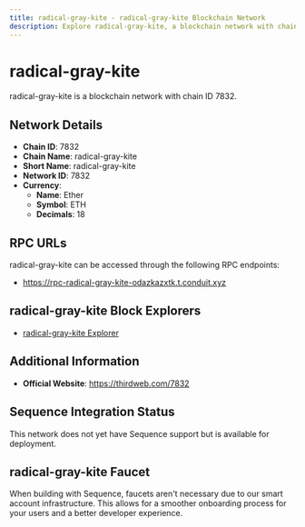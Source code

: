 ```yaml
--- 
title: radical-gray-kite - radical-gray-kite Blockchain Network
description: Explore radical-gray-kite, a blockchain network with chain ID 7832. Learn about its native currency, Ether, and how to interact with the network.
---
```


# radical-gray-kite

radical-gray-kite is a blockchain network with chain ID 7832.

## Network Details

- **Chain ID**: 7832
- **Chain Name**: radical-gray-kite
- **Short Name**: radical-gray-kite
- **Network ID**: 7832
- **Currency**: 
  - **Name**: Ether
  - **Symbol**: ETH
  - **Decimals**: 18

## RPC URLs

radical-gray-kite can be accessed through the following RPC endpoints:

- https://rpc-radical-gray-kite-odazkazxtk.t.conduit.xyz

## radical-gray-kite Block Explorers

- [radical-gray-kite Explorer](https://explorer-radical-gray-kite-odazkazxtk.t.conduit.xyz)

## Additional Information

- **Official Website**: https://thirdweb.com/7832

## Sequence Integration Status

This network does not yet have Sequence support but is available for deployment.

## radical-gray-kite Faucet

When building with Sequence, faucets aren't necessary due to our smart account infrastructure. This allows for a smoother onboarding process for your users and a better developer experience.

